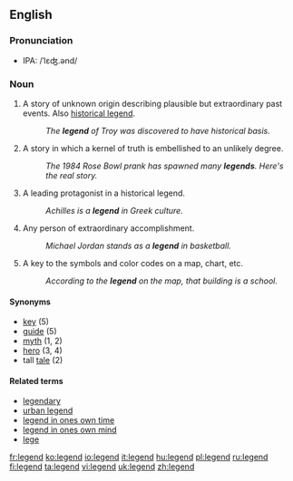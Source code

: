 ==English==

===Pronunciation===
*IPA: /ˈlɛʤ.ənd/

===Noun===
{{en-noun}}

# A story of unknown origin describing plausible but extraordinary past events.  Also [[historical legend]].
#: ''The '''legend''' of Troy was discovered to have historical basis.''
# A story in which a kernel of truth is embellished to an unlikely degree.
#: ''The 1984 Rose Bowl prank has spawned many '''legends'''.  Here's the real story.''
# A leading protagonist in a historical legend.
#: ''Achilles is a '''legend''' in Greek culture.''
# Any person of extraordinary accomplishment.
#: ''Michael Jordan stands as a '''legend''' in basketball.''
# A key to the symbols and color codes on a map, chart, etc.
#: ''According to the '''legend''' on the map, that building is a school.''

====Synonyms====
*[[key]] (5)
*[[guide]] (5)
*[[myth]] (1, 2)
*[[hero]] (3, 4)
*tall [[tale]] (2)

====Related terms====
*[[legendary]]
*[[urban legend]]
*[[legend in ones own time]]
*[[legend in ones own mind]]
*[[lege]]

[[fr:legend]]
[[ko:legend]]
[[io:legend]]
[[it:legend]]
[[hu:legend]]
[[pl:legend]]
[[ru:legend]]
[[fi:legend]]
[[ta:legend]]
[[vi:legend]]
[[uk:legend]]
[[zh:legend]]